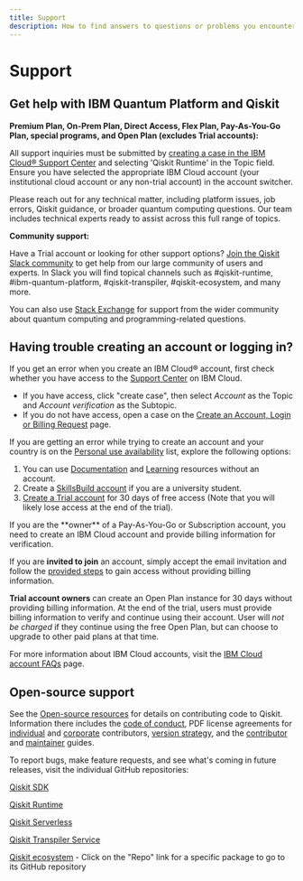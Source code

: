 ```yaml
---
title: Support
description: How to find answers to questions or problems you encounter while using IBM Quantum Platform or Qiskit Runtime
---
```

# Support

<span id="get-help-with-qiskit-and-ibm-quantum-platform"></span>
## Get help with IBM Quantum Platform and Qiskit

**Premium Plan, On-Prem Plan, Direct Access, Flex Plan, Pay-As-You-Go Plan, special programs, and Open Plan (excludes Trial accounts):**

All support inquiries must be submitted by [creating a case in the IBM Cloud® Support Center](https://cloud.ibm.com/unifiedsupport/cases/form) and selecting 'Qiskit Runtime' in the Topic field. Ensure you have selected the appropriate IBM Cloud account (your institutional cloud account or any non-trial account) in the account switcher.

Please reach out for any technical matter, including platform issues, job errors, Qiskit guidance, or broader quantum computing questions. Our team includes technical experts ready to assist across this full range of topics.

**Community support:**

Have a Trial account or looking for other support options?  [Join the Qiskit Slack community](https://qisk.it/join-slack) to get help from our large community of users and experts. In Slack you will find topical channels such as #qiskit-runtime, #ibm-quantum-platform, #qiskit-transpiler, #qiskit-ecosystem, and many more.

You can also use [Stack Exchange](https://quantumcomputing.stackexchange.com/?tags=qiskit) for support from the wider community about quantum computing and programming-related questions.

## Having trouble creating an account or logging in?

If you get an error when you create an IBM Cloud&reg; account, first check whether you have access to the [Support Center](https://cloud.ibm.com/unifiedsupport/cases/form) on IBM Cloud.

- If you have access, click "create case", then select *Account* as the Topic and *Account verification* as the Subtopic.
- If you do not have access, open a case on the [Create an Account, Login or Billing Request](https://watson.service-now.com/x_ibmwc_open_case_app.do#!/create) page.

If you are getting an error while trying to create an account and your country is on the [Personal use availability](https://cloud.ibm.com/docs/account?topic=account-account-getting-started#signup-personalaccts) list, explore the following options:

1. You can use [Documentation](/docs) and [Learning](/learning) resources without an account.
2. Create a [SkillsBuild account](https://www.ibm.com/academic/) if you are a university student.
3. [Create a Trial account](https://quantum.cloud.ibm.com/registration) for 30 days of free access (Note that you will likely lose access at the end of the trial).

<Admonition type="caution" title="Note">
If you are the **owner** of a Pay-As-You-Go or Subscription account, you need to create an IBM Cloud account and provide billing information for verification.

If you are **invited to join** an account, simply accept the email invitation and follow the [provided steps](/docs/guides/cloud-setup-invited) to gain access without providing billing information.

**Trial account owners** can create an Open Plan instance for 30 days without providing billing information. At the end of the trial, users must provide billing information to verify and continue using their account. User will *not be charged* if they continue using the free Open Plan, but can choose to upgrade to other paid plans at that time.

For more information about IBM Cloud accounts, visit the [IBM Cloud account FAQs](https://cloud.ibm.com/docs/account?topic=account-accountfaqs) page.
</Admonition>

## Open-source support

See the [Open-source resources](/docs/open-source/) for details on contributing code to Qiskit. Information there includes the [code of conduct](/docs/open-source/code-of-conduct), PDF license agreements for [individual](/docs/open-source/qiskit-cla.pdf) and [corporate](/docs/open-source/qiskit-corporate-cla.pdf) contributors, [version strategy](/docs/open-source/qiskit-sdk-version-strategy), and the [contributor](https://github.com/Qiskit/qiskit/blob/main/CONTRIBUTING.md) and [maintainer](https://github.com/Qiskit/qiskit/blob/main/MAINTAINING.md) guides.

To report bugs, make feature requests, and see what's coming in future releases, visit the individual GitHub repositories:

[Qiskit SDK](https://github.com/Qiskit/qiskit)

[Qiskit Runtime](https://github.com/Qiskit/qiskit-ibm-runtime)

[Qiskit Serverless](https://github.com/Qiskit/qiskit-serverless)

[Qiskit Transpiler Service](https://github.com/Qiskit/qiskit-ibm-transpiler)

[Qiskit ecosystem](https://www.ibm.com/quantum/ecosystem) - Click on the "Repo" link for a specific package to go to its GitHub repository